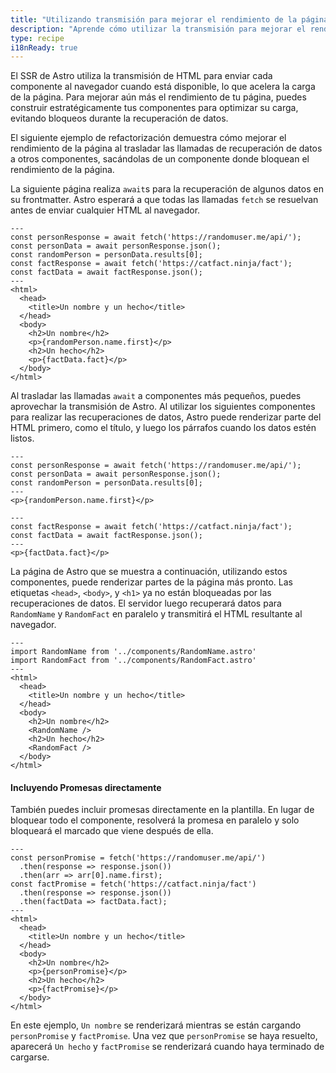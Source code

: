 ```yaml
---
title: "Utilizando transmisión para mejorar el rendimiento de la página"
description: "Aprende cómo utilizar la transmisión para mejorar el rendimiento de la página."
type: recipe
i18nReady: true
---
```


El SSR de Astro utiliza la transmisión de HTML para enviar cada componente al navegador cuando está disponible, lo que acelera la carga de la página. Para mejorar aún más el rendimiento de tu página, puedes construir estratégicamente tus componentes para optimizar su carga, evitando bloqueos durante la recuperación de datos.

El siguiente ejemplo de refactorización demuestra cómo mejorar el rendimiento de la página al trasladar las llamadas de recuperación de datos a otros componentes, sacándolas de un componente donde bloquean el rendimiento de la página.

La siguiente página realiza `await`s para la recuperación de algunos datos en su frontmatter. Astro esperará a que todas las llamadas `fetch` se resuelvan antes de enviar cualquier HTML al navegador.

```astro title="src/pages/index.astro"
---
const personResponse = await fetch('https://randomuser.me/api/');
const personData = await personResponse.json();
const randomPerson = personData.results[0];
const factResponse = await fetch('https://catfact.ninja/fact');
const factData = await factResponse.json();
---
<html>
  <head>
    <title>Un nombre y un hecho</title>
  </head>
  <body>
    <h2>Un nombre</h2>
    <p>{randomPerson.name.first}</p>
    <h2>Un hecho</h2>
    <p>{factData.fact}</p>
  </body>
</html>
```

Al trasladar las llamadas `await` a componentes más pequeños, puedes aprovechar la transmisión de Astro. Al utilizar los siguientes componentes para realizar las recuperaciones de datos, Astro puede renderizar parte del HTML primero, como el título, y luego los párrafos cuando los datos estén listos.

```astro title="src/components/RandomName.astro"
---
const personResponse = await fetch('https://randomuser.me/api/');
const personData = await personResponse.json();
const randomPerson = personData.results[0];
---
<p>{randomPerson.name.first}</p>
```

```astro title="src/components/RandomFact.astro"
---
const factResponse = await fetch('https://catfact.ninja/fact');
const factData = await factResponse.json();
---
<p>{factData.fact}</p>
```

La página de Astro que se muestra a continuación, utilizando estos componentes, puede renderizar partes de la página más pronto. Las etiquetas `<head>`, `<body>`, y `<h1>` ya no están bloqueadas por las recuperaciones de datos. El servidor luego recuperará datos para `RandomName` y `RandomFact` en paralelo y transmitirá el HTML resultante al navegador.

```astro title="src/pages/index.astro"
---
import RandomName from '../components/RandomName.astro'
import RandomFact from '../components/RandomFact.astro'
---
<html>
  <head>
    <title>Un nombre y un hecho</title>
  </head>
  <body>
    <h2>Un nombre</h2>
    <RandomName />
    <h2>Un hecho</h2>
    <RandomFact />
  </body>
</html>
```

#### Incluyendo Promesas directamente

También puedes incluir promesas directamente en la plantilla. En lugar de bloquear todo el componente, resolverá la promesa en paralelo y solo bloqueará el marcado que viene después de ella.

```astro title="src/pages/index.astro"
---
const personPromise = fetch('https://randomuser.me/api/')
  .then(response => response.json())
  .then(arr => arr[0].name.first);
const factPromise = fetch('https://catfact.ninja/fact')
  .then(response => response.json())
  .then(factData => factData.fact);
---
<html>
  <head>
    <title>Un nombre y un hecho</title>
  </head>
  <body>
    <h2>Un nombre</h2>
    <p>{personPromise}</p>
    <h2>Un hecho</h2>
    <p>{factPromise}</p>
  </body>
</html>
```

En este ejemplo, `Un nombre` se renderizará mientras se están cargando `personPromise` y `factPromise`. 
Una vez que `personPromise` se haya resuelto, aparecerá `Un hecho` y `factPromise` se renderizará cuando haya terminado de cargarse.